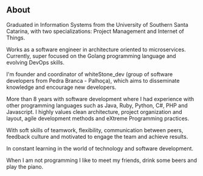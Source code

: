 ## About

Graduated in Information Systems from the University of Southern Santa Catarina, with two specializations: Project Management and Internet of Things.

Works as a software engineer in architecture oriented to microservices. Currently, super focused on the Golang programming language and evolving DevOps skills.

I'm founder and coordinator of whiteStone_dev (group of software developers from Pedra Branca - Palhoça), which aims to disseminate knowledge and encourage new developers.

More than 8 years with software development where I had experience with other programming languages such as Java, Ruby, Python, C#, PHP and Javascript. I highly values clean architecture, project organization and layout, agile development methods and eXtreme Programming practices.

With soft skills of teamwork, flexibility, communication between peers, feedback culture and motivated to engage the team and achieve results.

In constant learning in the world of technology and software development.

When I am not programming I like to meet my friends, drink some beers and play the piano.

